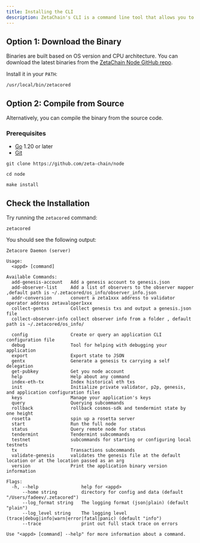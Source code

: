 ```yaml
---
title: Installing the CLI
description: ZetaChain's CLI is a command line tool that allows you to interact with the ZetaChain network.
---
```


## Option 1: Download the Binary

Binaries are built based on OS version and CPU architecture. You can download
the latest binaries from the
[ZetaChain Node GitHub repo](https://github.com/zeta-chain/node/releases).

Install it in your `PATH`:

```
/usr/local/bin/zetacored
```

## Option 2: Compile from Source

Alternatively, you can compile the binary from the source code.

### Prerequisites

- [Go](https://golang.org/doc/install) 1.20 or later
- [Git](https://git-scm.com/downloads)

```
git clone https://github.com/zeta-chain/node

cd node

make install
```

## Check the Installation

Try running the `zetacored` command:

```
zetacored
```

You should see the following output:

```
Zetacore Daemon (server)

Usage:
  <appd> [command]

Available Commands:
  add-genesis-account   Add a genesis account to genesis.json
  add-observer-list     Add a list of observers to the observer mapper ,default path is ~/.zetacored/os_info/observer_info.json
  addr-conversion       convert a zeta1xxx address to validator operator address zetavaloper1xxx
  collect-gentxs        Collect genesis txs and output a genesis.json file
  collect-observer-info collect observer info from a folder , default path is ~/.zetacored/os_info/

  config                Create or query an application CLI configuration file
  debug                 Tool for helping with debugging your application
  export                Export state to JSON
  gentx                 Generate a genesis tx carrying a self delegation
  get-pubkey            Get you node account
  help                  Help about any command
  index-eth-tx          Index historical eth txs
  init                  Initialize private validator, p2p, genesis, and application configuration files
  keys                  Manage your application's keys
  query                 Querying subcommands
  rollback              rollback cosmos-sdk and tendermint state by one height
  rosetta               spin up a rosetta server
  start                 Run the full node
  status                Query remote node for status
  tendermint            Tendermint subcommands
  testnet               subcommands for starting or configuring local testnets
  tx                    Transactions subcommands
  validate-genesis      validates the genesis file at the default location or at the location passed as an arg
  version               Print the application binary version information

Flags:
  -h, --help                help for <appd>
      --home string         directory for config and data (default "/Users/fadeev/.zetacored")
      --log_format string   The logging format (json|plain) (default "plain")
      --log_level string    The logging level (trace|debug|info|warn|error|fatal|panic) (default "info")
      --trace               print out full stack trace on errors

Use "<appd> [command] --help" for more information about a command.
```
